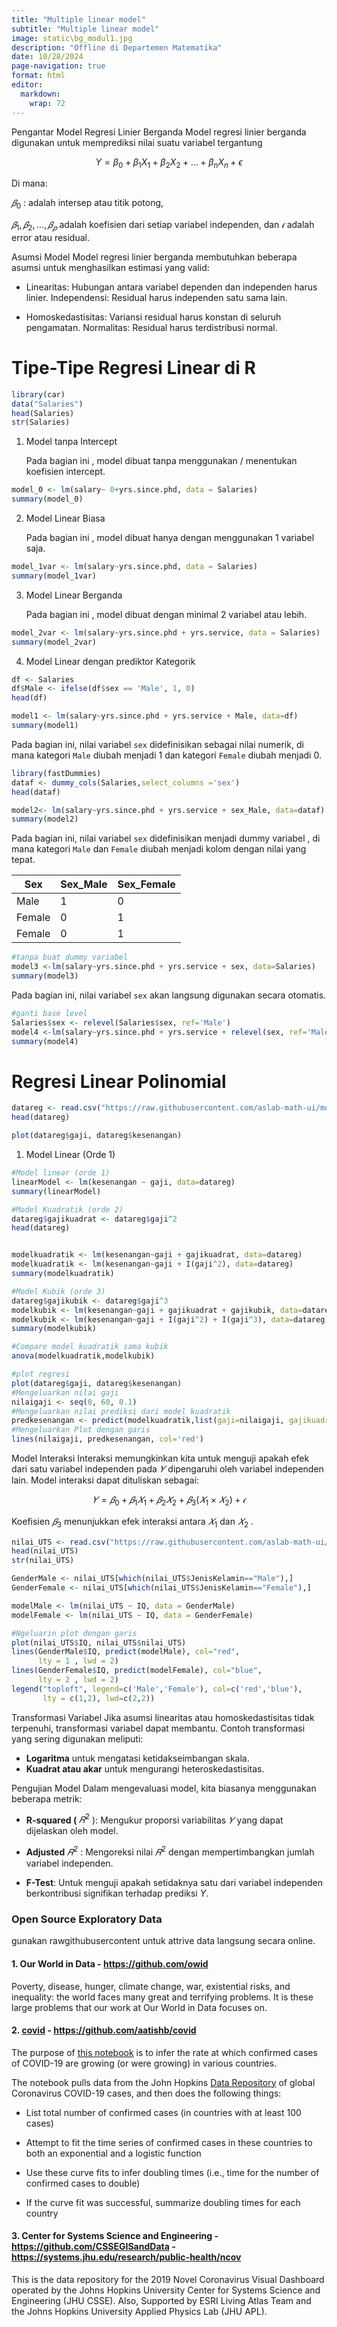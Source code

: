 ```yaml
---
title: "Multiple linear model"
subtitle: "Multiple linear model"
image: static\bg_modul1.jpg
description: "Offline di Departemen Matematika"
date: 10/28/2024
page-navigation: true
format: html
editor: 
  markdown: 
    wrap: 72
---
```


Pengantar Model Regresi Linier Berganda Model regresi linier berganda
digunakan untuk memprediksi nilai suatu variabel tergantung

$$Y = \beta_0 + \beta_1 X_1 + \beta_2 X_2 + \dots + \beta_n X_n + \epsilon$$

Di mana:

$𝛽_0$ : adalah intersep atau titik potong,

$𝛽_1,𝛽_2,\dots,𝛽_𝑝$ adalah koefisien dari setiap variabel independen,
dan $𝜖$ adalah error atau residual.

Asumsi Model Model regresi linier berganda membutuhkan beberapa asumsi
untuk menghasilkan estimasi yang valid:

-   Linearitas: Hubungan antara variabel dependen dan independen harus
    linier. Independensi: Residual harus independen satu sama lain.

-   Homoskedastisitas: Variansi residual harus konstan di seluruh
    pengamatan. Normalitas: Residual harus terdistribusi normal.

# Tipe-Tipe Regresi Linear di R

```r
library(car)
data("Salaries")
head(Salaries)
str(Salaries)

```

1.  Model tanpa Intercept

    Pada bagian ini , model dibuat tanpa menggunakan / menentukan
    koefisien intercept.

```r
model_0 <- lm(salary~ 0+yrs.since.phd, data = Salaries) 
summary(model_0)
```

2.  Model Linear Biasa

    Pada bagian ini , model dibuat hanya dengan menggunakan 1 variabel
    saja.

```r
model_1var <- lm(salary~yrs.since.phd, data = Salaries) 
summary(model_1var)
```

3.  Model Linear Berganda

    Pada bagian ini , model dibuat dengan minimal 2 variabel atau lebih.

```r
model_2var <- lm(salary~yrs.since.phd + yrs.service, data = Salaries) 
summary(model_2var)
```

4.  Model Linear dengan prediktor Kategorik

```r
df <- Salaries
df$Male <- ifelse(df$sex == 'Male', 1, 0) 
head(df)

model1 <- lm(salary~yrs.since.phd + yrs.service + Male, data=df)
summary(model1)
```

Pada bagian ini, nilai variabel `sex` didefinisikan sebagai nilai
numerik, di mana kategori `Male` diubah menjadi 1 dan kategori `Female`
diubah menjadi 0.

```r
library(fastDummies)
dataf <- dummy_cols(Salaries,select_columns ='sex')
head(dataf)

model2<- lm(salary~yrs.since.phd + yrs.service + sex_Male, data=dataf)
summary(model2)
```

Pada bagian ini, nilai variabel `sex` didefinisikan menjadi dummy
variabel , di mana kategori `Male` dan `Female` diubah menjadi kolom
dengan nilai yang tepat.

| Sex    | Sex_Male | Sex_Female |
|--------|----------|------------|
| Male   | 1        | 0          |
| Female | 0        | 1          |
| Female | 0        | 1          |

```r
#tanpa buat dummy variabel
model3 <-lm(salary~yrs.since.phd + yrs.service + sex, data=Salaries)
summary(model3)
```

Pada bagian ini, nilai variabel `sex` akan langsung digunakan secara
otomatis.

```r
#ganti base level
Salaries$sex <- relevel(Salaries$sex, ref='Male')
model4 <-lm(salary~yrs.since.phd + yrs.service + relevel(sex, ref='Male'), data=Salaries)
summary(model4)
```

# Regresi Linear Polinomial

```r
datareg <- read.csv("https://raw.githubusercontent.com/aslab-math-ui/modul-prak/refs/heads/main/semuahalaman/modulprak/2024/ganjil/molin/datasets/datareg.csv")
head(datareg)
```

```r
plot(datareg$gaji, datareg$kesenangan)
```

1.  Model Linear (Orde 1)

```r
#Model linear (orde 1)
linearModel <- lm(kesenangan ~ gaji, data=datareg)
summary(linearModel)
```

```r
#Model Kuadratik (orde 2)
datareg$gajikuadrat <- datareg$gaji^2
head(datareg)


modelkuadratik <- lm(kesenangan~gaji + gajikuadrat, data=datareg)
modelkuadratik <- lm(kesenangan~gaji + I(gaji^2), data=datareg)
summary(modelkuadratik)
```

```r
#Model Kubik (orde 3)
datareg$gajikubik <- datareg$gaji^3
modelkubik <- lm(kesenangan~gaji + gajikuadrat + gajikubik, data=datareg)
modelkubik <- lm(kesenangan~gaji + I(gaji^2) + I(gaji^3), data=datareg)
summary(modelkubik)
```

```r
#Compare model kuadratik sama kubik
anova(modelkuadratik,modelkubik)
```

```r
#plot regresi 
plot(datareg$gaji, datareg$kesenangan)
#Mengeluarkan nilai gaji
nilaigaji <- seq(0, 60, 0.1)
#Mengeluarkan nilai prediksi dari model kuadratik
predkesenangan <- predict(modelkuadratik,list(gaji=nilaigaji, gajikuadrat=nilaigaji^2))
#Mengeluarkan Plot dengan garis
lines(nilaigaji, predkesenangan, col='red')
```

Model Interaksi Interaksi memungkinkan kita untuk menguji apakah efek
dari satu variabel independen pada $𝑌$ dipengaruhi oleh variabel
independen lain. Model interaksi dapat dituliskan sebagai:

$$𝑌=𝛽_0 +𝛽_1 𝑋_1 + 𝛽_2𝑋_2 +𝛽_3(𝑋_1×𝑋_2)+𝜖$$

Koefisien $𝛽_3$ menunjukkan efek interaksi antara $𝑋_1$ dan $𝑋_2$ .

```r
nilai_UTS <- read.csv("https://raw.githubusercontent.com/aslab-math-ui/modul-prak/refs/heads/main/semuahalaman/modulprak/2024/ganjil/molin/datasets/nilai_UTS.csv")
head(nilai_UTS)
str(nilai_UTS)

GenderMale <- nilai_UTS[which(nilai_UTS$JenisKelamin=="Male"),]
GenderFemale <- nilai_UTS[which(nilai_UTS$JenisKelamin=="Female"),]

modelMale <- lm(nilai_UTS ~ IQ, data = GenderMale)
modelFemale <- lm(nilai_UTS ~ IQ, data = GenderFemale)

#Ngeluarin plot dengan garis 
plot(nilai_UTS$IQ, nilai_UTS$nilai_UTS)
lines(GenderMale$IQ, predict(modelMale), col="red",
      lty = 1 , lwd = 2)
lines(GenderFemale$IQ, predict(modelFemale), col="blue",
      lty = 2 , lwd = 2)
legend("topleft", legend=c('Male','Female'), col=c('red','blue'),
       lty = c(1,2), lwd=c(2,2))
```

Transformasi Variabel Jika asumsi linearitas atau homoskedastisitas
tidak terpenuhi, transformasi variabel dapat membantu. Contoh
transformasi yang sering digunakan meliputi:

-   **Logaritma** untuk mengatasi ketidakseimbangan skala.
-   **Kuadrat atau akar** untuk mengurangi heteroskedastisitas.

Pengujian Model Dalam mengevaluasi model, kita biasanya menggunakan
beberapa metrik:

-   **R-squared (** $𝑅^2$ ): Mengukur proporsi variabilitas $𝑌$ yang
    dapat dijelaskan oleh model.

-   **Adjusted** $𝑅^2$ : Mengoreksi nilai $𝑅^2$ dengan mempertimbangkan
    jumlah variabel independen.

-   **F-Test**: Untuk menguji apakah setidaknya satu dari variabel
    independen berkontribusi signifikan terhadap prediksi $Y$.

### Open Source Exploratory Data 

gunakan rawgithubusercontent untuk attrive data langsung secara online.

#### **1. Our World in Data -** <https://github.com/owid>

Poverty, disease, hunger, climate change, war, existential risks, and
inequality: the world faces many great and terrifying problems. It is
these large problems that our work at Our World in Data focuses on.

#### 2. [covid](https://github.com/aatishb/covid) - <https://github.com/aatishb/covid>

The purpose of [this
notebook](https://github.com/aatishb/covid/blob/master/curvefit.ipynb)
is to infer the rate at which confirmed cases of COVID-19 are growing
(or were growing) in various countries.

The notebook pulls data from the John Hopkins [Data
Repository](https://github.com/CSSEGISandData/COVID-19) of global
Coronavirus COVID-19 cases, and then does the following things:

-   List total number of confirmed cases (in countries with at least 100
    cases)

-   Attempt to fit the time series of confirmed cases in these countries
    to both an exponential and a logistic function

-   Use these curve fits to infer doubling times (i.e., time for the
    number of confirmed cases to double)

-   If the curve fit was successful, summarize doubling times for each
    country

#### 3. Center for Systems Science and Engineering - <https://github.com/CSSEGISandData> - <https://systems.jhu.edu/research/public-health/ncov>

This is the data repository for the 2019 Novel Coronavirus Visual
Dashboard operated by the Johns Hopkins University Center for Systems
Science and Engineering (JHU CSSE). Also, Supported by ESRI Living Atlas
Team and the Johns Hopkins University Applied Physics Lab (JHU APL).
